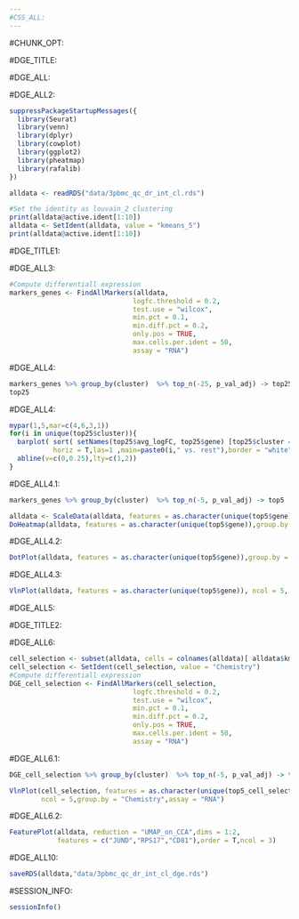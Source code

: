```yaml
---
#CSS_ALL:
---
```


#CHUNK_OPT:

#DGE_TITLE:

#DGE_ALL:

#DGE_ALL2:

```r
suppressPackageStartupMessages({
  library(Seurat)
  library(venn)
  library(dplyr)
  library(cowplot)
  library(ggplot2)
  library(pheatmap)
  library(rafalib)
})

alldata <- readRDS("data/3pbmc_qc_dr_int_cl.rds")

#Set the identity as louvain_2 clustering
print(alldata@active.ident[1:10])
alldata <- SetIdent(alldata, value = "kmeans_5")
print(alldata@active.ident[1:10])
```

#DGE_TITLE1:

#DGE_ALL3:

```r
#Compute differentiall expression
markers_genes <- FindAllMarkers(alldata,
                               logfc.threshold = 0.2,
                               test.use = "wilcox",
                               min.pct = 0.1,
                               min.diff.pct = 0.2,
                               only.pos = TRUE,
                               max.cells.per.ident = 50,
                               assay = "RNA")
```

#DGE_ALL4:

```r
markers_genes %>% group_by(cluster)  %>% top_n(-25, p_val_adj) -> top25
top25
```

#DGE_ALL4:

```r
mypar(1,5,mar=c(4,6,3,1))
for(i in unique(top25$cluster)){
  barplot( sort( setNames(top25$avg_logFC, top25$gene) [top25$cluster == i], F),
           horiz = T,las=1 ,main=paste0(i," vs. rest"),border = "white", yaxs="i" )
  abline(v=c(0,0.25),lty=c(1,2))
}
```

#DGE_ALL4.1:

```r
markers_genes %>% group_by(cluster)  %>% top_n(-5, p_val_adj) -> top5

alldata <- ScaleData(alldata, features = as.character(unique(top5$gene)), assay = "RNA")
DoHeatmap(alldata, features = as.character(unique(top5$gene)),group.by = "kmeans_5", assay = "RNA")
```

#DGE_ALL4.2:

```r
DotPlot(alldata, features = as.character(unique(top5$gene)),group.by = "kmeans_5",assay = "RNA")+coord_flip()
```

#DGE_ALL4.3:

```r
VlnPlot(alldata, features = as.character(unique(top5$gene)), ncol = 5, group.by = "kmeans_5",assay = "RNA")
```

#DGE_ALL5:

#DGE_TITLE2:

#DGE_ALL6:

```r
cell_selection <- subset(alldata, cells = colnames(alldata)[ alldata$kmeans_5 == 4 ])
cell_selection <- SetIdent(cell_selection, value = "Chemistry")
#Compute differentiall expression
DGE_cell_selection <- FindAllMarkers(cell_selection,
                               logfc.threshold = 0.2,
                               test.use = "wilcox",
                               min.pct = 0.1,
                               min.diff.pct = 0.2,
                               only.pos = TRUE,
                               max.cells.per.ident = 50,
                               assay = "RNA")
```

#DGE_ALL6.1:

```r
DGE_cell_selection %>% group_by(cluster)  %>% top_n(-5, p_val_adj) -> top5_cell_selection

VlnPlot(cell_selection, features = as.character(unique(top5_cell_selection$gene)),
        ncol = 5,group.by = "Chemistry",assay = "RNA")
```

#DGE_ALL6.2:

```r
FeaturePlot(alldata, reduction = "UMAP_on_CCA",dims = 1:2,
            features = c("JUND","RPS17","CD81"),order = T,ncol = 3)
```

#DGE_ALL10:

```r
saveRDS(alldata,"data/3pbmc_qc_dr_int_cl_dge.rds")
```


#SESSION_INFO:

```r
sessionInfo()
```



















